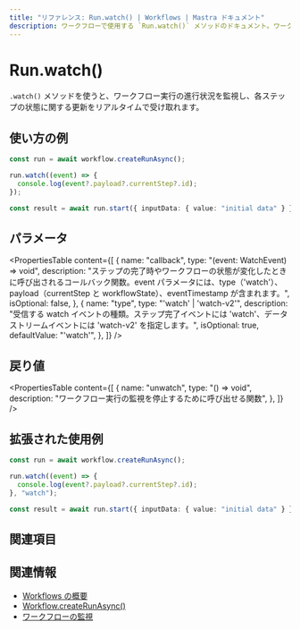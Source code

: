 ```yaml
---
title: "リファレンス: Run.watch() | Workflows | Mastra ドキュメント"
description: ワークフローで使用する `Run.watch()` メソッドのドキュメント。ワークフロー実行の進行状況を監視できます。
---
```




# Run.watch()

`.watch()` メソッドを使うと、ワークフロー実行の進行状況を監視し、各ステップの状態に関する更新をリアルタイムで受け取れます。



## 使い方の例

```typescript showLineNumbers copy
const run = await workflow.createRunAsync();

run.watch((event) => {
  console.log(event?.payload?.currentStep?.id);
});

const result = await run.start({ inputData: { value: "initial data" } });
```



## パラメータ

<PropertiesTable
  content={[
    {
      name: "callback",
      type: "(event: WatchEvent) => void",
      description: "ステップの完了時やワークフローの状態が変化したときに呼び出されるコールバック関数。event パラメータには、type（'watch'）、payload（currentStep と workflowState）、eventTimestamp が含まれます。",
      isOptional: false,
    },
    {
      name: "type",
      type: "'watch' | 'watch-v2'",
      description: "受信する watch イベントの種類。ステップ完了イベントには 'watch'、データストリームイベントには 'watch-v2' を指定します。",
      isOptional: true,
      defaultValue: "'watch'",
    },
  ]}
/>




## 戻り値

<PropertiesTable
  content={[
    {
      name: "unwatch",
      type: "() => void",
      description:
        "ワークフロー実行の監視を停止するために呼び出せる関数",
    },
  ]}
/>



## 拡張された使用例

```typescript showLineNumbers copy
const run = await workflow.createRunAsync();

run.watch((event) => {
  console.log(event?.payload?.currentStep?.id);
}, "watch");

const result = await run.start({ inputData: { value: "initial data" } });
```



## 関連項目



## 関連情報

- [Workflows の概要](../../../docs/workflows/overview.mdx#run-workflow)
- [Workflow.createRunAsync()](../create-run.mdx)
- [ワークフローの監視](../../../docs/workflows/overview.mdx#watch-workflow)
